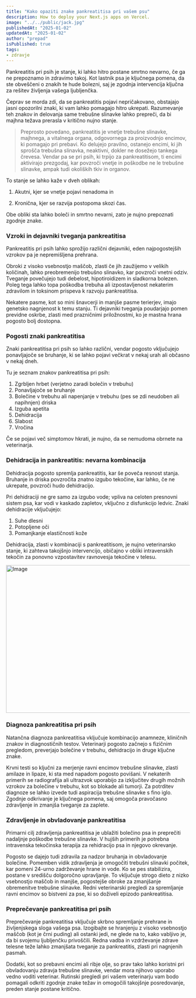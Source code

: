 ```yaml
---
title: "Kako opaziti znake pankreatitisa pri vašem psu"
description: How to deploy your Next.js apps on Vercel.
image: "../../public/jack.jpg"
publishedAt: "2025-01-02"
updatedAt: "2025-01-02"
author: "prepad"
isPublished: true
tags: 
- zdravje
---
```




Pankreatitis pri psih je stanje, ki lahko hitro postane smrtno nevarno, če ga ne prepoznamo in zdravimo takoj. Kot lastnik psa je ključnega pomena, da ste obveščeni o znakih te hude bolezni, saj je zgodnja intervencija ključna za rešitev življenja vašega ljubljenčka. 

Čeprav se morda zdi, da se pankreatitis pojavi nepričakovano, obstajajo jasni opozorilni znaki, ki vam lahko pomagajo hitro ukrepati. Razumevanje teh znakov in delovanja same trebušne slinavke lahko prepreči, da bi majhna težava prerasla v kritično nujno stanje.

> Preprosto povedano, pankreatitis je vnetje trebušne slinavke, majhnega, a vitalnega organa, odgovornega za proizvodnjo encimov, ki pomagajo pri prebavi. Ko delujejo pravilno, ostanejo encimi, ki jih sprošča trebušna slinavka, neaktivni, dokler ne dosežejo tankega črevesa. Vendar pa se pri psih, ki trpijo za pankreatitisom, ti encimi aktivirajo prezgodaj, kar povzroči vnetje in poškodbe ne le trebušne slinavke, ampak tudi okoliških tkiv in organov. 

To stanje se lahko kaže v dveh oblikah: 

   1. Akutni, kjer se vnetje pojavi nenadoma in 
   
   2. Kronična, kjer se razvija postopoma skozi čas. 

Obe obliki sta lahko boleči in smrtno nevarni, zato je nujno prepoznati zgodnje znake.







### Vzroki in dejavniki tveganja pankreatitisa

Pankreatitis pri psih lahko sprožijo različni dejavniki, eden najpogostejših vzrokov pa je nepremišljena prehrana. 

Obroki z visoko vsebnostjo maščob, zlasti če jih zaužijemo v velikih količinah, lahko preobremenijo trebušno slinavko, kar povzroči vnetni odziv. Tveganje povečujejo tudi debelost, hipotiroidizem in sladkorna bolezen. Poleg tega lahko topa poškodba trebuha ali izpostavljenost nekaterim zdravilom in toksinom prispeva k razvoju pankreatitisa. 

Nekatere pasme, kot so mini šnavcerji in manjše pasme terierjev, imajo genetsko nagnjenost k temu stanju. Ti dejavniki tveganja poudarjajo pomen previdne oskrbe, zlasti med prazničnimi priložnostmi, ko je mastna hrana pogosto bolj dostopna.



### Pogosti znaki pankreatitisa

Znaki pankreatitisa pri psih so lahko različni, vendar pogosto vključujejo ponavljajoče se bruhanje, ki se lahko pojavi večkrat v nekaj urah ali občasno v nekaj dneh. 

Tu je seznam znakov pankreatitisa pri psih: 

   1. Zgrbljen hrbet (verjetno zaradi bolečin v trebuhu)
   2. Ponavljajoče se bruhanje
   3. Bolečine v trebuhu ali napenjanje v trebuhu (pes se zdi neudoben ali napihnjen) driska
   4. Izguba apetita
   5. Dehidracija
   6. Slabost
   7. Vročina

Če se pojavi več simptomov hkrati, je nujno, da se nemudoma obrnete na veterinarja.



### Dehidracija in pankreatitis: nevarna kombinacija

Dehidracija pogosto spremlja pankreatitis, kar še poveča resnost stanja. Bruhanje in driska povzročita znatno izgubo tekočine, kar lahko, če ne ukrepate, povzroči hudo dehidracijo. 

Pri dehidraciji ne gre samo za izgubo vode; vpliva na celoten presnovni sistem psa, kar vodi v kaskado zapletov, vključno z disfunkcijo ledvic. Znaki dehidracije vključujejo: 

   1. Suhe dlesni
   2. Potopljene oči
   3. Pomanjkanje elastičnosti kože

Dehidracija, zlasti v kombinaciji s pankreatitisom, je nujno veterinarsko stanje, ki zahteva takojšnjo intervencijo, običajno v obliki intravenskih tekočin za ponovno vzpostavitev ravnovesja tekočine v telesu.

<Image
  src="/german.jpg"
  width="718"
  height="404"
  alt="Image"
  sizes="100vw"
/>

### Diagnoza pankreatitisa pri psih

Natančna diagnoza pankreatitisa vključuje kombinacijo anamneze, kliničnih znakov in diagnostičnih testov. Veterinarji pogosto začnejo s fizičnim pregledom, preverjajo bolečine v trebuhu, dehidracijo in druge ključne znake. 

Krvni testi so ključni za merjenje ravni encimov trebušne slinavke, zlasti amilaze in lipaze, ki sta med napadom pogosto povišani. V nekaterih primerih se radiografija ali ultrazvok uporabijo za izključitev drugih možnih vzrokov za bolečine v trebuhu, kot so blokade ali tumorji. Za potrditev diagnoze se lahko izvede tudi aspiracija trebušne slinavke s fino iglo. Zgodnje odkrivanje je ključnega pomena, saj omogoča pravočasno zdravljenje in zmanjša tveganje za zaplete.

### Zdravljenje in obvladovanje pankreatitisa

Primarni cilj zdravljenja pankreatitisa je ublažiti bolečino psa in preprečiti nadaljnje poškodbe trebušne slinavke. V hujših primerih je potrebna intravenska tekočinska terapija za rehidracijo psa in njegovo okrevanje. 

Pogosto se dajejo tudi zdravila za nadzor bruhanja in obvladovanje bolečine. Pomemben vidik zdravljenja je omogočiti trebušni slinavki počitek, kar pomeni 24-urno zadrževanje hrane in vode. Ko se pes stabilizira, postane v središču dolgoročno upravljanje. To vključuje strogo dieto z nizko vsebnostjo maščob in manjše, pogostejše obroke za zmanjšanje obremenitve trebušne slinavke. Redni veterinarski pregledi za spremljanje ravni encimov so bistveni za pse, ki so doživeli epizodo pankreatitisa.

### Preprečevanje pankreatitisa pri psih

Preprečevanje pankreatitisa vključuje skrbno spremljanje prehrane in življenjskega sloga vašega psa. Izogibajte se hranjenju z visoko vsebnostjo maščob (kot je črni puding) ali ostanki jedi, ne glede na to, kako vabljivo je, da bi svojemu ljubljenčku privoščili. Redna vadba in vzdrževanje zdrave telesne teže lahko zmanjšata tveganje za pankreatitis, zlasti pri nagnjenih pasmah. 

Dodatki, kot so prebavni encimi ali ribje olje, so prav tako lahko koristni pri obvladovanju zdravja trebušne slinavke, vendar mora njihovo uporabo vedno voditi veterinar. Rutinski pregledi pri vašem veterinarju vam bodo pomagali odkriti zgodnje znake težav in omogočili takojšnje posredovanje, preden stanje postane kritično.

